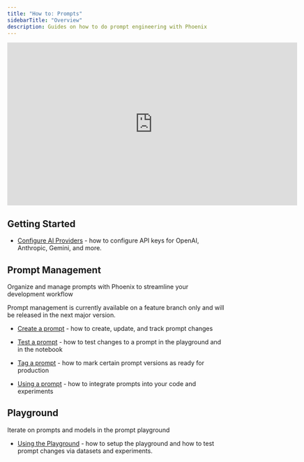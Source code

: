 ```yaml
---
title: "How to: Prompts"
sidebarTitle: "Overview"
description: Guides on how to do prompt engineering with Phoenix
---
```


<Frame caption="Pull and push prompt changes via Phoenix's Python and TypeScript Clients">
  <iframe width="665" height="374" src="https://www.youtube.com/embed/qbeohWaRlsM" title="Phoenix 8.0 - Prompts" frameborder="0" allow="accelerometer; autoplay; clipboard-write; encrypted-media; gyroscope; picture-in-picture; web-share" referrerpolicy="strict-origin-when-cross-origin" allowfullscreen></iframe>
</Frame>

## Getting Started

* [Configure AI Providers](/phoenix/prompt-engineering/how-to-prompts/configure-ai-providers) - how to configure API keys for OpenAI, Anthropic, Gemini, and more.

## Prompt Management

Organize and manage prompts with Phoenix to streamline your development workflow

<Info>
Prompt management is currently available on a feature branch only and will be released in the next major version.

</Info>

* [Create a prompt](/phoenix/prompt-engineering/how-to-prompts/create-a-prompt) - how to create, update, and track prompt changes

* [Test a prompt](/phoenix/prompt-engineering/how-to-prompts/test-a-prompt) - how to test changes to a prompt in the playground and in the notebook

* [Tag a prompt](/phoenix/prompt-engineering/how-to-prompts/tag-a-prompt) - how to mark certain prompt versions as ready for production

* [Using a prompt](/phoenix/prompt-engineering/how-to-prompts/using-a-prompt) - how to integrate prompts into your code and experiments

## Playground

Iterate on prompts and models in the prompt playground

* [Using the Playground](/phoenix/prompt-engineering/how-to-prompts/using-the-playground) - how to setup the playground and how to test prompt changes via datasets and experiments.


